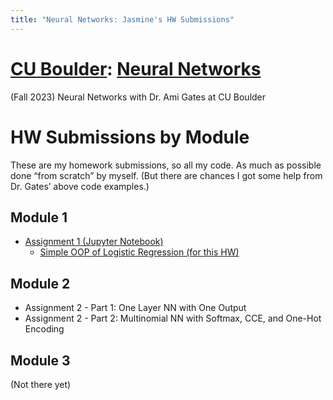 ```yaml
---
title: "Neural Networks: Jasmine's HW Submissions"
---
```


# [CU Boulder](../../CUB.qmd): [Neural Networks](NeuralNets.qmd)
(Fall 2023) Neural Networks with Dr. Ami Gates at CU Boulder

# HW Submissions by Module

These are my homework submissions, so all my code. As much as possible done "from scratch" by myself. (But there are chances I got some help from Dr. Gates' above code examples.)

## Module 1

- [Assignment 1 (Jupyter Notebook)](HW/hw1/A1_JasmineKobayashi.ipynb)
    - [Simple OOP of Logistic Regression (for this HW)](HW/hw1/hw1_log_reg_code.qmd)

## Module 2

- Assignment 2 - Part 1: One Layer NN with One Output
- Assignment 2 - Part 2: Multinomial NN with Softmax, CCE, and One-Hot Encoding

## Module 3

(Not there yet)
